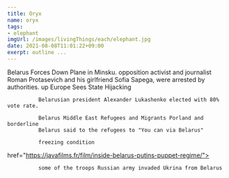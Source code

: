 ```yaml
---
title: Oryx
name: oryx
tags: 
- elephant 
imgUrl: /images/livingThings/each/elephant.jpg
date: 2021-08-08T11:01:22+09:00
exerpt: outline ...
---
```



 Belarus Forces Down Plane in Minsku. opposition activist and journalist Roman Protasevich and his girlfriend Sofia Sapega, were arrested by authorities.  up Europe Sees State Hijacking

              Belarusian president Alexander Lukashenko elected with 80% vote rate.

              Belarus Middle East Refugees and Migrants Porland and borderline
              Belarus said to the refugees to "You can via Belarus"

              freezing condition

 href="https://javafilms.fr/film/inside-belarus-putins-puppet-regime/">



              some of the troops Russian army invaded Ukrina from Belarus
